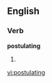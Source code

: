 
==English==

===Verb===
'''postulating'''

# {{present participle of|[[postulate]]}}

[[vi:postulating]]